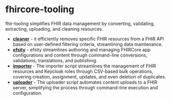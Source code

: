 # fhircore-tooling

fhir-tooling simplifies FHIR data management by converting, validating, extracting, uploading, and cleaning resources.

- [**cleaner**](https://github.com/onaio/fhir-tooling/tree/main/cleaner) - it efficiently removes specific FHIR resources from a FHIR API based on user-defined filtering criteria, streamlining data maintenance.
- [**efsity**](https://github.com/onaio/fhir-tooling/tree/main/efsity) - efsity streamlines authoring and managing FHIRCore app configurations and content through command-line conversions, validations, translations, and publishing.
- [**importer**](https://github.com/onaio/fhir-tooling/tree/main/importer) - The importer script streamlines the management of FHIR resources and Keycloak roles through CSV-based bulk operations, covering creation, assignment, updates, and even deletion of duplicates.
- [**uploader**](https://github.com/onaio/fhir-tooling/tree/main/uploader) - The uploader script automates content uploads to a FHIR server, simplifying the process through command-line execution and configuration.